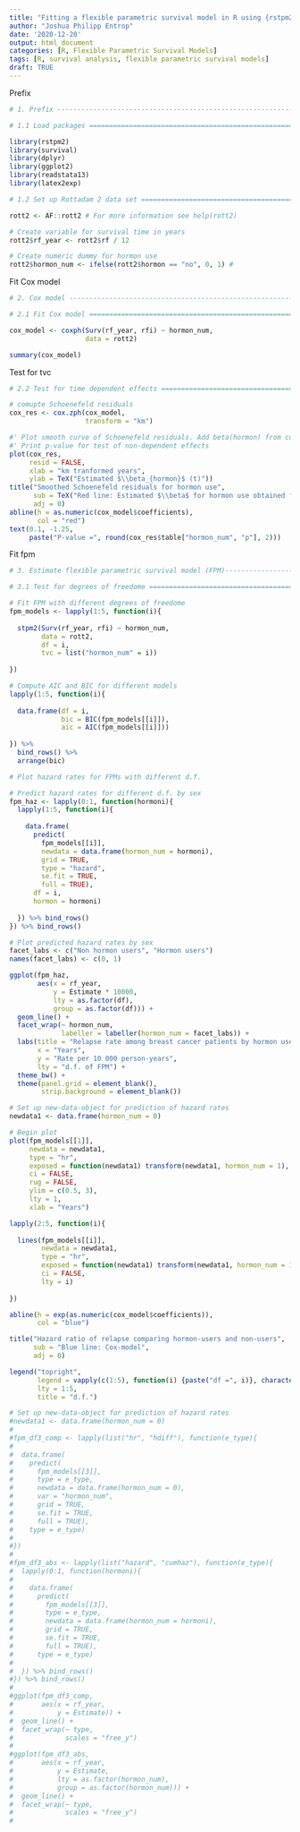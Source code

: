 ```yaml
---
title: "Fitting a flexible parametric survival model in R using {rstpm2}"
author: "Joshua Philipp Entrop"
date: '2020-12-20'
output: html_document
categories: [R, Flexible Parametric Survival Models]
tags: [R, survival analysis, flexible parametric survival models]
draft: TRUE
---
```

Prefix

```r
# 1. Prefix -------------------------------------------------------------------

# 1.1 Load packages ===========================================================

library(rstpm2)
library(survival)
library(dplyr)
library(ggplot2)
library(readstata13)
library(latex2exp)

# 1.2 Set up Rottadam 2 data set ==============================================

rott2 <- AF::rott2 # For more information see help(rott2)

# Create variable for survival time in years
rott2$rf_year <- rott2$rf / 12

# Create numeric dummy for hormon use
rott2$hormon_num <- ifelse(rott2$hormon == "no", 0, 1) # 
```

Fit Cox model

```r
# 2. Cox model ----------------------------------------------------------------

# 2.1 Fit Cox model ===========================================================

cox_model <- coxph(Surv(rf_year, rfi) ~ hormon_num,
                   data = rott2)

summary(cox_model)
```

Test for tvc

```r
# 2.2 Test for time dependent effects =========================================

# comupte Schoenefeld residuals
cox_res <- cox.zph(cox_model,
                   transform = "km") 

#' Plot smooth curve of Schoenefeld residuals. Add beta(hormon) from cox_model.
#' Print p-value for test of non-dependent effects
plot(cox_res,
     resid = FALSE,
     xlab = "km tranformed years",
     ylab = TeX("Estimated $\\beta_{hormon}$ (t)"))
title("Smoothed Schoenefeld residuals for hormon use",
      sub = TeX("Red line: Estimated $\\beta$ for hormon use obtained from Cox model"),
      adj = 0)
abline(h = as.numeric(cox_model$coefficients),
       col = "red")
text(0.1, -1.25, 
     paste("P-value =", round(cox_res$table["hormon_num", "p"], 2)))
```

Fit fpm

```r
# 3. Estimate flexible parametric survival model (FPM)-------------------------

# 3.1 Test for degrees of freedome ============================================

# Fit FPM with different degrees of freedome
fpm_models <- lapply(1:5, function(i){
  
  stpm2(Surv(rf_year, rfi) ~ hormon_num,
        data = rott2,
        df = i,
        tvc = list("hormon_num" = i))
  
})

# Compute AIC and BIC for different models
lapply(1:5, function(i){
  
  data.frame(df = i, 
             bic = BIC(fpm_models[[i]]),
             aic = AIC(fpm_models[[i]]))
  
}) %>% 
  bind_rows() %>% 
  arrange(bic)
```

```r
# Plot hazard rates for FPMs with different d.f.

# Predict hazard rates for different d.f. by sex
fpm_haz <- lapply(0:1, function(hormoni){
  lapply(1:5, function(i){
    
    data.frame(
      predict(
        fpm_models[[i]],
        newdata = data.frame(hormon_num = hormoni),
        grid = TRUE,
        type = "hazard",
        se.fit = TRUE,
        full = TRUE),
      df = i,
      hormon = hormoni)
    
  }) %>% bind_rows()
}) %>% bind_rows()

# Plot predicted hazard rates by sex
facet_labs <- c("Non hormon users", "Hormon users")
names(facet_labs) <- c(0, 1)

ggplot(fpm_haz,
       aes(x = rf_year,
           y = Estimate * 10000,
           lty = as.factor(df),
           group = as.factor(df))) +
  geom_line() +
  facet_wrap(~ hormon_num,
             labeller = labeller(hormon_num = facet_labs)) +
  labs(title = "Relapse rate among breast cancer patients by hormon use",
       x = "Years",
       y = "Rate per 10 000 person-years",
       lty = "d.f. of FPM") +
  theme_bw() +
  theme(panel.grid = element_blank(),
        strip.background = element_blank())

```

```r
# Set up new-data-object for prediction of hazard rates
newdata1 <- data.frame(hormon_num = 0)

# Begin plot
plot(fpm_models[[1]],
     newdata = newdata1,
     type = "hr",
     exposed = function(newdata1) transform(newdata1, hormon_num = 1),
     ci = FALSE,
     rug = FALSE,
     ylim = c(0.5, 3),
     lty = 1,
     xlab = "Years")

lapply(2:5, function(i){
  
  lines(fpm_models[[i]],
        newdata = newdata1,
        type = "hr",
        exposed = function(newdata1) transform(newdata1, hormon_num = 1),
        ci = FALSE,
        lty = i)
  
})

abline(h = exp(as.numeric(cox_model$coefficients)),
       col = "blue")

title("Hazard ratio of relapse comparing hormon-users and non-users",
      sub = "Blue line: Cox-model",
      adj = 0)

legend("topright", 
       legend = vapply(c(1:5), function(i) {paste("df =", i)}, character(1)), 
       lty = 1:5,
       title = "d.f.")
```

```r
# Set up new-data-object for prediction of hazard rates
#newdata1 <- data.frame(hormon_num = 0)
#
#fpm_df3_comp <- lapply(list("hr", "hdiff"), function(e_type){
#  
#  data.frame(
#    predict(
#      fpm_models[[3]],
#      type = e_type,
#      newdata = data.frame(hormon_num = 0),
#      var = "hormon_num",
#      grid = TRUE,
#      se.fit = TRUE,
#      full = TRUE),
#    type = e_type)
#  
#})
#
#fpm_df3_abs <- lapply(list("hazard", "cumhaz"), function(e_type){
#  lapply(0:1, function(hormoni){
#    
#    data.frame(
#      predict(
#        fpm_models[[3]],
#        type = e_type,
#        newdata = data.frame(hormon_num = hormoni),
#        grid = TRUE,
#        se.fit = TRUE,
#        full = TRUE),
#      type = e_type) 
#    
#  }) %>% bind_rows()
#}) %>% bind_rows()
#
#ggplot(fpm_df3_comp,
#       aes(x = rf_year,
#           y = Estimate)) +
#  geom_line() +
#  facet_wrap(~ type,
#             scales = "free_y")
#
#ggplot(fpm_df3_abs,
#       aes(x = rf_year,
#           y = Estimate,
#           lty = as.factor(hormon_num),
#           group = as.factor(hormon_num))) +
#  geom_line() +
#  facet_wrap(~ type,
#             scales = "free_y")
#
```


